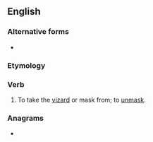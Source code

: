 ==English==

===Alternative forms===
* {{l|en|unvizard}}

===Etymology===
{{prefix|un|visard|lang=en}}

===Verb===
{{en-verb}}

# {{lb|en|obsolete}} To take the [[vizard]] or mask from; to [[unmask]].
#: {{rfquotek|John Milton}}

===Anagrams===
* {{anagrams|en|a=adinrsuv|DNA virus|varunids}}